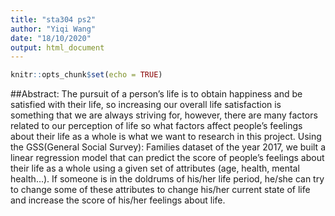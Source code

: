 ```yaml
---
title: "sta304 ps2"
author: "Yiqi Wang"
date: "18/10/2020"
output: html_document
---
```


```r
knitr::opts_chunk$set(echo = TRUE)
```

##Abstract:
The pursuit of a person's life is to obtain happiness and be satisfied with their life, so increasing our overall life satisfaction is something that we are always striving for, however, there are many factors related to our perception of life so what factors affect people’s feelings about their life as a whole is what we want to research in this project. Using the GSS(General Social Survey): Families dataset of the year 2017, we built a linear regression model that can predict the score of people's feelings about their life as a whole using a given set of attributes (age, health, mental health…). If someone is in the doldrums of his/her life period, he/she can try to change some of these attributes to change his/her current state of life and increase the score of his/her feelings about life.



